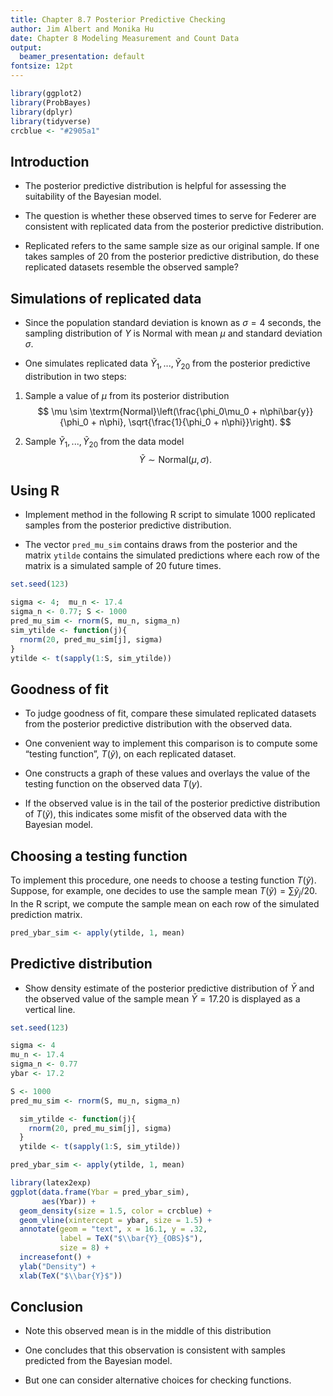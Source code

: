```yaml
---
title: Chapter 8.7 Posterior Predictive Checking
author: Jim Albert and Monika Hu
date: Chapter 8 Modeling Measurement and Count Data
output: 
  beamer_presentation: default
fontsize: 12pt
---
```


```r
library(ggplot2)
library(ProbBayes)
library(dplyr)
library(tidyverse)
crcblue <- "#2905a1"
```

## Introduction

- The posterior predictive distribution is  helpful for assessing the suitability of the Bayesian model.

- The question is whether these observed times to serve for Federer are consistent with replicated data from the posterior predictive distribution.  

- Replicated refers to the same sample size as our original sample.  If one takes samples of 20 from the posterior predictive distribution, do these replicated datasets resemble the observed sample?

## Simulations of replicated data

- Since the population standard deviation is known as $\sigma = 4$ seconds, the sampling distribution of $Y$ is Normal\index{Normal} with mean $\mu$ and standard deviation $\sigma$.  

- One simulates replicated data $\tilde Y_1, ..., \tilde Y_{20}$  from the posterior predictive distribution in two steps:

1. Sample a value of $\mu$ from its posterior distribution
$$
\mu \sim \textrm{Normal}\left(\frac{\phi_0\mu_0 + n\phi\bar{y}}{\phi_0 + n\phi}, \sqrt{\frac{1}{\phi_0 + n\phi}}\right).
$$

2. Sample $\tilde Y_1, ..., \tilde Y_{20}$ from the data model 
$$
\tilde{Y} \sim \textrm{Normal}(\mu, \sigma).
$$

## Using R

- Implement method in the following R script to simulate 1000 replicated samples from the posterior predictive distribution.  

- The vector ```pred_mu_sim``` contains draws from the posterior  and the matrix ```ytilde``` contains the simulated predictions where each row of the matrix is a simulated sample of 20 future times.

```r
set.seed(123)
```

```r
sigma <- 4;  mu_n <- 17.4
sigma_n <- 0.77; S <- 1000
pred_mu_sim <- rnorm(S, mu_n, sigma_n)
sim_ytilde <- function(j){
  rnorm(20, pred_mu_sim[j], sigma)
}
ytilde <- t(sapply(1:S, sim_ytilde))
```

## Goodness of fit

- To judge goodness of fit, compare these simulated replicated datasets from the posterior predictive distribution with the observed data.  

- One convenient way to implement this comparison is to compute some "testing function", $T(\tilde y)$, on each replicated dataset.  

- One constructs a graph of these values and overlays the value of the testing function on the observed data $T(y)$.   

- If the observed value is in the tail of the posterior predictive distribution of $T(\tilde y)$, this indicates some misfit of the observed data with the Bayesian model.

## Choosing a testing function

To implement this procedure, one needs to choose a testing function $T(\tilde y)$.  Suppose, for example, one decides to use the sample mean $T(\tilde y) = \sum  \tilde y_j / 20$.  In the R script, we compute the sample mean on each row of the simulated prediction matrix.

```r
pred_ybar_sim <- apply(ytilde, 1, mean)
```

## Predictive distribution

- Show density estimate of the posterior predictive distribution of $\bar Y$ and the observed value of the sample mean $\bar Y = 17.20$ is displayed as a vertical line.  


```r
set.seed(123)

sigma <- 4
mu_n <- 17.4
sigma_n <- 0.77
ybar <- 17.2

S <- 1000
pred_mu_sim <- rnorm(S, mu_n, sigma_n)

  sim_ytilde <- function(j){
    rnorm(20, pred_mu_sim[j], sigma)
  }
  ytilde <- t(sapply(1:S, sim_ytilde))

pred_ybar_sim <- apply(ytilde, 1, mean)

library(latex2exp)
ggplot(data.frame(Ybar = pred_ybar_sim),
       aes(Ybar)) +
  geom_density(size = 1.5, color = crcblue) +
  geom_vline(xintercept = ybar, size = 1.5) +
  annotate(geom = "text", x = 16.1, y = .32,
           label = TeX("$\\bar{Y}_{OBS}$"),
           size = 8) +
  increasefont() +
  ylab("Density") +
  xlab(TeX("$\\bar{Y}$"))
```

## Conclusion

- Note this observed mean is in the middle of this distribution

- One concludes that this observation is consistent with samples predicted from the Bayesian model.

- But one can consider alternative choices for checking functions.
